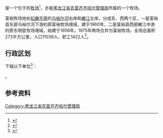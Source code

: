 {{中国乡级行政区|23/02/27/500/000
|行政区全称           = {{PAGENAMEBASE}}
|上级行政区           = [[黑龙江省农垦齐齐哈尔管理局|黑龙江省农垦齐齐哈尔管理局]]
}}

'''{{PAGENAMEBASE}}'''是一个位于{{PRC admin/fullname|23/02/27/500/000|3}}的[[牧场|牧场]]<ref>{{PRC admin/ref sgc|{{PRC admin/parent|23/02/27/500/000}}}}</ref>，亦是[[黑龙江省农垦齐齐哈尔管理局|黑龙江省农垦齐齐哈尔管理局]]所属的一个牧场。

富裕牧场地处[[松嫩平原|松嫩平原]]的[[乌裕尔河|乌裕尔河]]右岸和[[嫩江|嫩江]]左岸。分成东、西两个区，一是富裕县东部乌裕尔河下游的原富裕牧场境域，建于1960年，二是富裕县西部嫩江中游的原东明臣牧场境域，始建于1958年。1975年两场合并为富裕牧场。全场总面积273平方公里，人口11038人、职工1422人<ref>{{cite web |title=富裕牧场 |url=http://zw.chinabdh.com/fymc/index.jhtml |website=黑龙江省农垦总局 }}{{Dead link}}</ref>。

== 行政区划 ==
{{PAGENAMEBASE}}下辖以下单位<ref>{{PRC admin/ref sgc|23/02/27/500/000}}</ref>：

{{PRC admin/children|23/02/27/500/000}}。

== 参考资料 ==
{{reflist}}

{{黑龙江行政区划小作品}}
{{PRC admin/navcat|23/02/27/500/000}}
{{黑龙江省农垦总局}}

[[Category:黑龙江省农垦齐齐哈尔管理局|Category:黑龙江省农垦齐齐哈尔管理局]]